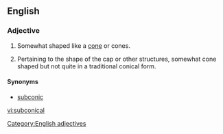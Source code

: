 ==English==

===Adjective===
{{head|en|adjectives}}

# {{context|geometry|lang=en}} Somewhat shaped like a [[cone]] or cones.
# {{context|mycology|lang=en}} Pertaining to the shape of the cap or other structures, somewhat cone shaped but not quite in a traditional conical form.

====Synonyms====
* {{sense|geometry}} [[subconic]]

[[Category:English adjectives]]

[[vi:subconical]]